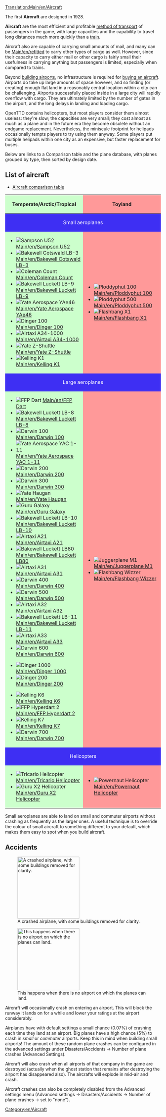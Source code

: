 [[Translation:Main/en/Aircraft]]{{en/-}}{{en/Table of contents}}

The first '''Aircraft''' are designed in 1928.

'''Aircraft''' are the most efficient and profitable [[Main/en/Vehicles|method of transport]] of passengers in the game, with large capacities and the capability to travel long distances much more quickly than a [[Main/en/Trains|train]].

Aircraft also are capable of carrying small amounts of mail, and many can be [[Main/en/refit]]ted to carry other types of cargo as well.  However, since their capacity to carry either mail or other cargo is fairly small their usefulness in carrying anything but passengers is limited, especially when compared to trains.

Beyond [[Main/en/Airport construction|building airports]], no infrastructure is required for [[Main/en/Buying aircraft|buying an aircraft]].  Airports do take up large amounts of space however, and so finding (or creating) enough flat land in a reasonably central location within a city can be challenging. Airports successfully placed inside in a large city will rapidly overflow with cargo. They are ultimately limited by the number of gates in the airport, and the long delays in landing and loading cargo.

OpenTTD contains helicopters, but most players consider them almost useless: they're slow; the capacities are very small; they cost almost as much as a plane and in the future era they become obsolete without an endgame replacement. Nevertheless, the miniscule footprint for helipads occasionally tempts players to try using them anyway. Some players put multiple helipads within one city as an expensive, but faster replacement for buses.

Below are links to a Comparison table and the plane database, with planes grouped by type, then sorted by design date.

==List of aircraft==
*[[Main/en/Air Comparison|Aircraft comparison table]]

{|border="1" cellspacing="2" cellpadding="3" rules="all" style="margin:1em 1em 1em 0; border:solid 1px #AAAAAA;"
!width="50%" style="background: #ccffcc" | Temperate/Arctic/Tropical
!width="50%" style="background: #ff9999" | Toyland
|-
! colspan="2" style="background: #3e2ff3; color:white" align="center" | Small aeroplanes
|-
| style="background: #ccffcc" |
*[[File:en/JunkersJU52.png|Sampson U52]] [[Main/en/Sampson U52]]
*[[File:en/DouglasDC-3Dakota.png|Bakewell Cotswald LB-3]] [[Main/en/Bakewell Cotswald LB-3]]
*[[File:en/VickersViscount.png|Coleman Count]] [[Main/en/Coleman Count]]
*[[File:en/McDonnellDouglasDC-9.png|Bakewell Luckett LB-9]] [[Main/en/Bakewell Luckett LB-9]]
*[[File:en/BritishAerospaceBAe46.png|Yate Aerospace YAe46]] [[Main/en/Yate Aerospace YAe46]]
*[[File:en/Fokker100.png|Dinger 100]] [[Main/en/Dinger 100]]
*[[File:en/AirTaxiA34-1000.png|Airtaxi A34-1000]] [[Main/en/Airtaxi A34-1000]]
*[[File:en/YateZ-Shuttle.png|Yate Z-Shuttle]] [[Main/en/Yate Z-Shuttle]]
*[[File:en/KellingK1.png|Kelling K1]] [[Main/en/Kelling K1]]
| style="background: #ff9999" |
*[[File:en/Ploddyphut100.png|Ploddyphut 100]] [[Main/en/Ploddyphut 100]]
*[[File:en/Ploddyphut500.png|Ploddyphut 500]][[Main/en/Ploddyphut 500]]
*[[File:en/Flashbang X1.png|Flashbang X1]] [[Main/en/Flashbang X1]]
|-
! colspan="2" style="background: #3e2ff3; color:white" align="center" | Large aeroplanes
|-
| style="background: #ccffcc" |
*[[File:en/A%C3%ABrospatialeSE-310Caravelle.png|FFP Dart]] [[Main/en/FFP Dart]]
*[[File:en/McDonnellDouglasDC-8.png|Bakewell Luckett LB-8]] [[Main/en/Bakewell Luckett LB-8]]
*[[File:en/Boeing727.png|Darwin 100]] [[Main/en/Darwin 100]]
*[[File:en/BritishAerospaceBAC1-11.png|Yate Aerospace YAC 1-11]] [[Main/en/Yate Aerospace YAC 1-11]]
*[[File:en/Boeing737.png|Darwin 200]] [[Main/en/Darwin 200]]
*[[File:en/Boeing747.png|Darwin 300]] [[Main/en/Darwin 300]]
*[[File:en/BAC-A%C3%ABrospatialConcorde.png|Yate Haugan]] [[Main/en/Yate Haugan]]
*[[File:en/LockheedTristar.png|Guru Galaxy]] [[Main/en/Guru Galaxy]]
*[[File:en/McDonnelDouglasDC-10.png|Bakewell Luckett LB-10]] [[Main/en/Bakewell Luckett LB-10]]
*[[File:en/AirbusA300.png|Airtaxi A21]] [[Main/en/Airtaxi A21]]
*[[File:en/McDonnellDouglasMD80.png|Bakewell Luckett LB80]] [[Main/en/Bakewell Luckett LB80]]
*[[File:en/AirbusA300.png|Airtaxi A31]] [[Main/en/Airtaxi A31]]
*[[File:en/Boeing757.png|Darwin 400]] [[Main/en/Darwin 400]]
*[[File:en/Boeing767.png|Darwin 500]] [[Main/en/Darwin 500]]
*[[File:en/AirbusA320.png|Airtaxi A32]] [[Main/en/Airtaxi A32]]
*[[File:en/McDonnellDouglasMD-11.png|Bakewell Luckett LB-11]] [[Main/en/Bakewell Luckett LB-11]]
*[[File:en/AirbusA330.png|Airtaxi A33]] [[Main/en/Airtaxi A33]]
*[[File:en/AirbusA330.png|Darwin 600]] [[Main/en/Darwin 600]]

*[[File:en/Dinger1000.png|Dinger 1000]] [[Main/en/Dinger 1000]]
*[[File:en/Dinger200.png|Dinger 200]] [[Main/en/Dinger 200]]

*[[File:en/KellingK6.png|Kelling K6]] [[Main/en/Kelling K6]]
*[[File:en/FFPHyperdart2.png|FFP Hyperdart 2]] [[Main/en/FFP Hyperdart 2]]
*[[File:en/KellingK7.png|Kelling K7]] [[Main/en/Kelling K7]]
*[[File:en/Darwin700.png|Darwin 700]] [[Main/en/Darwin 700]]
| style="background: #ff9999" |

*[[File:en/JuggerplaneM1.png|Juggerplane M1]] [[Main/en/Juggerplane M1]]
*[[File:en/Flashbangwizzer.png|Flashbang Wizzer]] [[Main/en/Flashbang Wizzer]]
|-
! colspan="2" style="background: #3e2ff3; color:white" align="center" | Helicopters
|-
| style="background: #ccffcc" |
*[[File:en/SikorskyHelicopter.png|Tricario Helicopter]] [[Main/en/Tricario Helicopter]]
*[[File:en/GuruX2Helicopter.png|Guru X2 Helicopter]] [[Main/en/Guru X2 Helicopter]]
| style="background: #ff9999" |
*[[File:en/Powernauthelicopter.png|Powernaut Helicopter]] [[Main/en/Powernaut Helicopter]]
|}

Small aeroplanes are able to land on small and commuter airports without crashing as frequently as the larger ones. A useful technique is to override the colour of small aircraft to something different to your default, which makes them easy to spot when you build aircraft.

==Accidents==
[[File:en/Crashed airplane.png|200px|thumb|left|A crashed airplane, with some buildings removed for clarity.]]

[[File:en/Mass-crash.png|200px|thumb|right|This happens when there is no airport on which the planes can land.]] 

Aircraft will occasionally crash on entering an airport.  This will block the runway it lands on for a while and lower your ratings at the airport considerably.

Airplanes have with default settings a small chance (0.07%) of crashing each time they land at an airport. Big planes have a high chance (5%) to crash in ''small'' or ''commuter'' airports.  Keep this in mind when building small airports! The amount of these random plane crashes can be configured in the advanced settings under Disasters/Accidents -> Number of plane crashes (Advanced Settings).

Aircraft will also crash when all airports of that company in the game are destroyed (actually when the ghost station that remains after destroying the airport has disappeared also). The aircrafts will explode in mid-air and crash.

Aircraft crashes can also be completely disabled from the Advanced settings menu (Advanced settings -> Disasters/Accidents -> Number of plane crashes -> set to "none").

[[Category:en/Aircraft]]